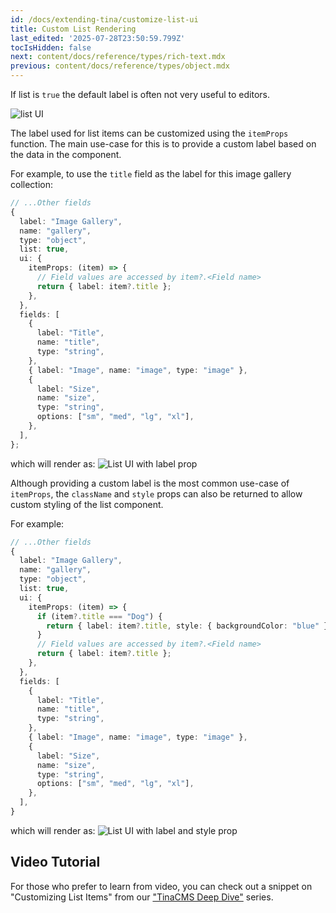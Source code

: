 ```yaml
---
id: /docs/extending-tina/customize-list-ui
title: Custom List Rendering
last_edited: '2025-07-28T23:50:59.799Z'
tocIsHidden: false
next: content/docs/reference/types/rich-text.mdx
previous: content/docs/reference/types/object.mdx
---
```


If list is `true` the default label is often not very useful to editors.

![list UI](/img/docs/extending-tina/Extending_Tina_No_List_Props.png)

The label used for list items can be customized using the `itemProps` function. The main use-case for this is to provide a custom label based on the data in the component.

For example, to use the `title` field as the label for this image gallery collection:

```ts
// ...Other fields
{
  label: "Image Gallery",
  name: "gallery",
  type: "object",
  list: true,
  ui: {
    itemProps: (item) => {
      // Field values are accessed by item?.<Field name>
      return { label: item?.title };
    },
  },
  fields: [
    {
      label: "Title",
      name: "title",
      type: "string",
    },
    { label: "Image", name: "image", type: "image" },
    {
      label: "Size",
      name: "size",
      type: "string",
      options: ["sm", "med", "lg", "xl"],
    },
  ],
};
```

which will render as:
![List UI with label prop](/img/docs/extending-tina/Extending_Tina_Label_List_Props.png)

Although providing a custom label is the most common use-case of `itemProps`, the `className` and `style` props can also be returned to allow custom styling of the list component.

For example:

```ts
// ...Other fields
{
  label: "Image Gallery",
  name: "gallery",
  type: "object",
  list: true,
  ui: {
    itemProps: (item) => {
      if (item?.title === "Dog") {
        return { label: item?.title, style: { backgroundColor: "blue" } };
      }
      // Field values are accessed by item?.<Field name>
      return { label: item?.title };
    },
  },
  fields: [
    {
      label: "Title",
      name: "title",
      type: "string",
    },
    { label: "Image", name: "image", type: "image" },
    {
      label: "Size",
      name: "size",
      type: "string",
      options: ["sm", "med", "lg", "xl"],
    },
  ],
}
```

which will render as:
![List UI with label and style prop](/img/docs/extending-tina/Extending_Tina_Style_List_Props.png)

## Video Tutorial

For those who prefer to learn from video, you can check out a snippet on "Customizing List Items" from our ["TinaCMS Deep Dive"](https://www.youtube.com/watch?v=PcgnJDILv4w\&list=PLPar4H9PHKVqoCwZy79PHr8-W_vA3lAOB\&pp=iAQB) series.

<Youtube embedSrc="https://www.youtube.com/embed/amSRwAbgMR0?start=545&end=727" />

